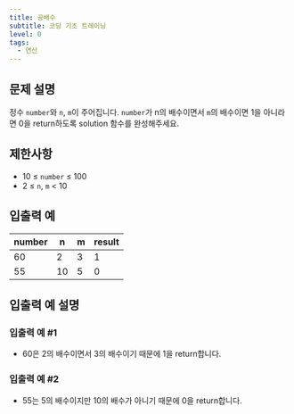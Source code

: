 ```yaml
---
title: 공배수
subtitle: 코딩 기초 트레이닝
level: 0
tags:
  - 연산
---
```


## 문제 설명

정수 `number`와 `n`, `m`이 주어집니다. `number`가 n의 배수이면서 `m`의 배수이면 1을 아니라면 0을 return하도록 solution 함수를 완성해주세요.

## 제한사항

- 10 ≤ `number` ≤ 100
- 2 ≤ `n`, `m` < 10

## 입출력 예

| number | n   | m   | result |
| ------ | --- | --- | ------ |
| 60     | 2   | 3   | 1      |
| 55     | 10  | 5   | 0      |

## 입출력 예 설명

### 입출력 예 #1

- 60은 2의 배수이면서 3의 배수이기 때문에 1을 return합니다.

### 입출력 예 #2

- 55는 5의 배수이지만 10의 배수가 아니기 때문에 0을 return합니다.
